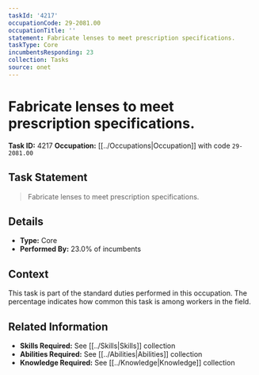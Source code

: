 ```yaml
---
taskId: '4217'
occupationCode: 29-2081.00
occupationTitle: ''
statement: Fabricate lenses to meet prescription specifications.
taskType: Core
incumbentsResponding: 23
collection: Tasks
source: onet
---
```

# Fabricate lenses to meet prescription specifications.

**Task ID:** 4217
**Occupation:** [[../Occupations|Occupation]] with code `29-2081.00`

## Task Statement

> Fabricate lenses to meet prescription specifications.

## Details

- **Type:** Core
- **Performed By:** 23.0% of incumbents

## Context

This task is part of the standard duties performed in this occupation. The percentage indicates how common this task is among workers in the field.

## Related Information

- **Skills Required:** See [[../Skills|Skills]] collection
- **Abilities Required:** See [[../Abilities|Abilities]] collection
- **Knowledge Required:** See [[../Knowledge|Knowledge]] collection
